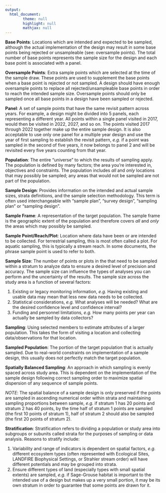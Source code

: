 ```yaml
---
output:
  html_document:
        theme: null
        highlight: null
        mathjax: null
---
```

**Base Points**: Locations which are intended and expected to be sampled, although the actual implementation of the design may result in some base points being rejected or unsampleable (see: oversample points). The total number of base points represents the sample size for the design and each base point is associated with a panel.

**Oversample Points**: Extra sample points which are selected at the time of the sample draw. These points are used to supplement the base points when a base point is rejected or not sampled. A design should have enough oversample points to replace all rejected/unsampleable base points in order to reach the intended sample size. Oversample points should only be sampled once all base points in a design have been sampled or rejected.

**Panel**: A set of sample points that have the same revisit pattern across years. For example, a design might be divided into 5 panels, each representing a different year. All points within a single panel visited in 2017, would then be visited in 2022, 2027, and so on. The points visited 2017 through 2022 together make up the entire sample design. It is also acceptable to use only one panel for a multiple year design and use the year of first sampling to establish the revisit pattern, *e.g.* if a point was sampled in the second of five years, it now belongs to panel 2 and will be revisited every five years counting from that year.

**Population**: The entire “universe” to which the results of sampling apply. The population is defined by many factors; the area you’re interested in, objectives and constraints. The population includes *all* and *only* locations that may possibly be sampled; any areas that would not be sampled are not part of the population.

**Sample Design**: Provides information on the intended and actual sample sizes, strata definitions, and the sample selection methodology. This term is often used interchangeable with “sample plan”, “survey design”, “sampling plan” or “sampling design”.

**Sample Frame**: A representation of the target population. The sample frame is the geographic extent of the population and therefore covers *all* and *only* the areas which may possibly be sampled.

**Sample Point/Reach/Plot**: Location where data have been or are intended to be collected. For terrestrial sampling, this is most often called a plot. For aquatic sampling, this is typically a stream reach. In some documents, the phrase sample point is used to refer to both.

**Sample Size**: The number of points or plots in the that need to be sampled within a stratum to analyze data to ensure a desired level of precision and accuracy. The sample size can influence the types of analyses you can perform and the uncertainty of the results. The sample size across the study area is a function of several factors:

  1) Existing or legacy monitoring information, *e.g.* Having existing and usable data may mean that less new data needs to be collected.
  2) Statistical considerations, *e.g.* What analyses will be needed? What are the desired confidence level and confidence interval?
  3) Funding and personnel limitations, *e.g.* How many points per year can actually be sampled by data collectors?

**Sampling**: Using selected members to estimate attributes of a larger population. This takes the form of visiting a location and collecting data/observations for that location.

**Sampled Population**: The portion of the target population that is actually sampled. Due to real-world constraints on implementation of a sample design, this usually does not perfectly match the target population.

**Spatially Balanced Sampling**: An approach in which sampling is evenly spaced across study area. This is dependent on the implementation of the sample design following correct sampling order to maximize spatial dispersion of any sequence of sample points.

*NOTE*: The spatial balance of a sample design is only preserved if the points are sampled in ascending numerical order within strata and maintaining sampling proportions between sample, *e.g.* if stratum 1 has 20 points and stratum 2 has 40 points, by the time half of stratum 1 points are sampled (the first 10 points of stratum 1), half of stratum 2 should also be sampled (the first 20 points of stratum 2).

**Stratification**: Stratification refers to dividing a population or study area into subgroups or subunits called strata for the purposes of sampling or data analysis. Reasons to stratify include:

  1) Variability and range of indicators is dependent on spatial factors, *e.g.* different ecosystem types (often represented with Ecological Sites, LANDFIRE Biophysical Settings, or Strahler stream order) will have different potentials and may be grouped into strata.
  2) Ensure different types of land (especially types with small spatial extents) are sampled, *e.g.* if Sage-Grouse habitat is important to the intended use of a design but makes up a very small portion, it may be its own stratum in order to guarantee that some points are drawn for it.